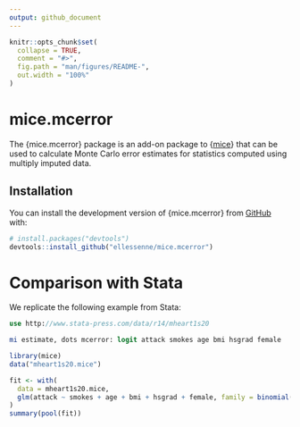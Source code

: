 ```yaml
---
output: github_document
---
```


<!-- README.md is generated from README.Rmd. Please edit that file -->

```r
knitr::opts_chunk$set(
  collapse = TRUE,
  comment = "#>",
  fig.path = "man/figures/README-",
  out.width = "100%"
)
```

# mice.mcerror

<!-- badges: start -->
<!-- badges: end -->

The {mice.mcerror} package is an add-on package to {[mice](https://CRAN.R-project.org/package=mice)} that can be used to calculate Monte Carlo error estimates for statistics computed using multiply imputed data.

## Installation

You can install the development version of {mice.mcerror} from [GitHub](https://github.com/) with:

``` r
# install.packages("devtools")
devtools::install_github("ellessenne/mice.mcerror")
```

# Comparison with Stata

We replicate the following example from Stata:

```stata
use http://www.stata-press.com/data/r14/mheart1s20

mi estimate, dots mcerror: logit attack smokes age bmi hsgrad female
```

```r
library(mice)
data("mheart1s20.mice")

fit <- with(
  data = mheart1s20.mice,
  glm(attack ~ smokes + age + bmi + hsgrad + female, family = binomial(link = "logit"))
)
summary(pool(fit))
```
